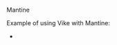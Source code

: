 
<CommunityNote tool="mantine" url="https://mantine.dev" hasExtension={false} />

<UseBati>Mantine</UseBati>

Example of using Vike with Mantine:
 - <Example timestamp="2023.12" repo="Kenzo-Wada/vike-mantine-template" />

